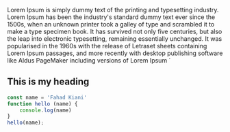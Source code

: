 
Lorem Ipsum is simply dummy text of the printing and typesetting industry. Lorem Ipsum has been the industry's standard dummy text ever since the 1500s, when an unknown printer took a galley of type and scrambled it to make a type specimen book. It has survived not only five centuries, but also the leap into electronic typesetting, remaining essentially unchanged. It was popularised in the 1960s with the release of Letraset sheets containing Lorem Ipsum passages, and more recently with desktop publishing software like Aldus PageMaker including versions of Lorem Ipsum
`<h2>This is my heading </h2>


<Clap/>

<div className="code">

```javascript
const name = 'Fahad Kiani'
function hello (name) {
    console.log(name)
}
hello(name);


```
</div>



